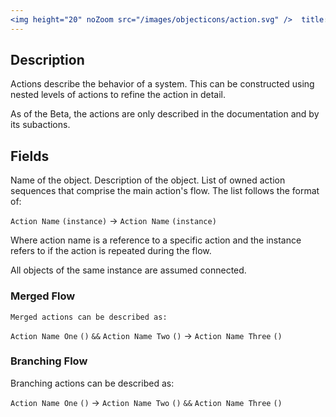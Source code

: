 ```yaml
---
<img height="20" noZoom src="/images/objecticons/action.svg" />  title: Actions
---
```




## Description
Actions describe the behavior of a system. This can be constructed using nested levels of actions to refine the action in detail. 


<Info>As of the Beta, the actions are only described in the documentation and by its subactions.</Info>

## Fields


<ParamField path="Name" type="string">
Name of the object.
</ParamField>

<ParamField path="Description" type="string">
  Description of the object.
</ParamField>

<ParamField path="Sequence" type="list">
  List of owned action sequences that comprise the main action's flow. The list follows the format of:

  `Action Name` `(instance)` -> `Action Name` `(instance)`

  Where action name is a reference to a specific action and the instance refers to if the action is repeated during the flow. 

  <Info>All objects of the same instance are assumed connected.</Info>
  

### Merged Flow
    Merged actions can be described as:

  `Action Name One` `()` `&&` `Action Name Two` `()` -> `Action Name Three` `()`

### Branching Flow
  Branching actions can be described as:

  `Action Name One` `()` -> `Action Name Two` `()` `&&` `Action Name Three` `()`
</ParamField>